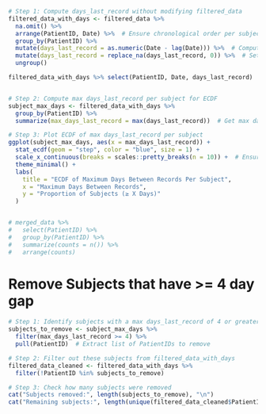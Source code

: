 ```r
# Step 1: Compute days_last_record without modifying filtered_data
filtered_data_with_days <- filtered_data %>%
  na.omit() %>% 
  arrange(PatientID, Date) %>%  # Ensure chronological order per subject
  group_by(PatientID) %>%
  mutate(days_last_record = as.numeric(Date - lag(Date))) %>%  # Compute difference in days
  mutate(days_last_record = replace_na(days_last_record, 0)) %>%  # Set first record to 0
  ungroup()

filtered_data_with_days %>% select(PatientID, Date, days_last_record)


# Step 2: Compute max days_last_record per subject for ECDF
subject_max_days <- filtered_data_with_days %>%
  group_by(PatientID) %>%
  summarize(max_days_last_record = max(days_last_record))  # Get max days_last_record per subject

# Step 3: Plot ECDF of max days_last_record per subject
ggplot(subject_max_days, aes(x = max_days_last_record)) +
  stat_ecdf(geom = "step", color = "blue", size = 1) +
  scale_x_continuous(breaks = scales::pretty_breaks(n = 10)) +  # Ensure raw x-axis values
  theme_minimal() +
  labs(
    title = "ECDF of Maximum Days Between Records Per Subject",
    x = "Maximum Days Between Records",
    y = "Proportion of Subjects (≥ X Days)"
  )



```
```r
# merged_data %>% 
#   select(PatientID) %>% 
#   group_by(PatientID) %>% 
#   summarize(counts = n()) %>% 
#   arrange(counts)
```




# Remove Subjects that have >= 4 day gap
```r
# Step 1: Identify subjects with a max days_last_record of 4 or greater
subjects_to_remove <- subject_max_days %>%
  filter(max_days_last_record >= 4) %>%
  pull(PatientID)  # Extract list of PatientIDs to remove

# Step 2: Filter out these subjects from filtered_data_with_days
filtered_data_cleaned <- filtered_data_with_days %>%
  filter(!PatientID %in% subjects_to_remove)

# Step 3: Check how many subjects were removed
cat("Subjects removed:", length(subjects_to_remove), "\n")
cat("Remaining subjects:", length(unique(filtered_data_cleaned$PatientID)), "\n")

```